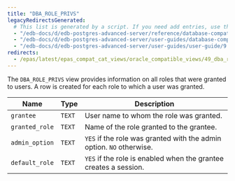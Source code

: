 ```yaml
---
title: "DBA_ROLE_PRIVS"
legacyRedirectsGenerated:
  # This list is generated by a script. If you need add entries, use the `legacyRedirects` key.
  - "/edb-docs/d/edb-postgres-advanced-server/reference/database-compatibility-for-oracle-developers-reference-guide/9.6/Database_Compatibility_for_Oracle_Developers_Reference_Guide.1.149.html"
  - "/edb-docs/d/edb-postgres-advanced-server/user-guides/database-compatibility-for-oracle-developers-guide/9.5/Database_Compatibility_for_Oracle_Developers_Guide.1.261.html"
  - "/edb-docs/d/edb-postgres-advanced-server/user-guides/user-guide/9.5/EDB_Postgres_Enterprise_Guide.1.207.html"
redirects:
  - /epas/latest/epas_compat_cat_views/oracle_compatible_views/49_dba_role_privs/ #generated for docs/epas/reorg-role-use-case-mode
---
```


<div id="dba_role_privs" class="registered_link"></div>

The `DBA_ROLE_PRIVS` view provides information on all roles that were granted to users. A row is created for each role to which a user was granted.

| Name           | Type   | Description                                                          |
| -------------- | ------ | -------------------------------------------------------------------- |
| `grantee`      | `TEXT` | User name to whom the role was granted.                              |
| `granted_role` | `TEXT` | Name of the role granted to the grantee.                             |
| `admin_option` | `TEXT` | `YES` if the role was granted with the admin option. `NO` otherwise. |
| `default_role` | `TEXT` | `YES` if the role is enabled when the grantee creates a session.     |
